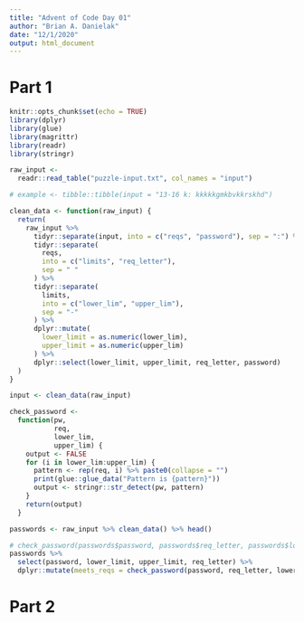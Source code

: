```yaml
---
title: "Advent of Code Day 01"
author: "Brian A. Danielak"
date: "12/1/2020"
output: html_document
---
```


# Part 1

```r
knitr::opts_chunk$set(echo = TRUE)
library(dplyr)
library(glue)
library(magrittr)
library(readr)
library(stringr)
```

```r
raw_input <-
  readr::read_table("puzzle-input.txt", col_names = "input")
```

```r
# example <- tibble::tibble(input = "13-16 k: kkkkkgmkbvkkrskhd")

clean_data <- function(raw_input) {
  return(
    raw_input %>%
      tidyr::separate(input, into = c("reqs", "password"), sep = ":") %>%
      tidyr::separate(
        reqs,
        into = c("limits", "req_letter"),
        sep = " "
      ) %>%
      tidyr::separate(
        limits,
        into = c("lower_lim", "upper_lim"),
        sep = "-"
      ) %>%
      dplyr::mutate(
        lower_limit = as.numeric(lower_lim),
        upper_limit = as.numeric(upper_lim)
      ) %>%
      dplyr::select(lower_limit, upper_limit, req_letter, password)
  )
}

input <- clean_data(raw_input)

check_password <-
  function(pw,
           req,
           lower_lim,
           upper_lim) {
    output <- FALSE
    for (i in lower_lim:upper_lim) {
      pattern <- rep(req, i) %>% paste0(collapse = "")
      print(glue::glue_data("Pattern is {pattern}"))
      output <- stringr::str_detect(pw, pattern)
    }
    return(output)
  }

passwords <- raw_input %>% clean_data() %>% head()

# check_password(passwords$password, passwords$req_letter, passwords$lower_limit, passwords$upper_limit)
passwords %>%
  select(password, lower_limit, upper_limit, req_letter) %>%
  dplyr::mutate(meets_reqs = check_password(password, req_letter, lower_limit, upper_limit))
```



# Part 2

```r

```

